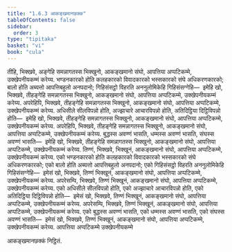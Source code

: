 ```yaml
---
title: "1.6.3 आकङ्खमानछक्क"
tableOfContents: false
sidebar:
  order: 3
type: "tipitaka"
basket: "vi"
book: "cula"
---
```



<DynamicBreadcrumb />

<Division number="59" book="cula">

<Paragraph number="273" book="cula">
तीहि, भिक्खवे, अङ्गेहि समन्नागतस्स भिक्खुनो, आकङ्खमानो संघो, आपत्तिया अप्पटिकम्मे, उक्खेपनीयकम्मं करेय्य. भण्डनकारको होति कलहकारको विवादकारको भस्सकारको संघे अधिकरणकारको; बालो होति अब्यत्तो आपत्तिबहुलो अनपदानो; गिहिसंसट्ठो विहरति अननुलोमिकेहि गिहिसंसग्गेहि—  इमेहि खो, भिक्खवे, तीहङ्गेहि समन्नागतस्स भिक्खुनो, आकङ्खमानो संघो, आपत्तिया अप्पटिकम्मे, उक्खेपनीयकम्मं करेय्य.
</Paragraph>

<Paragraph number="274" book="cula">
अपरेहिपि, भिक्खवे, तीहङ्गेहि समन्नागतस्स भिक्खुनो, आकङ्खमानो संघो, आपत्तिया अप्पटिकम्मे, उक्खेपनीयकम्मं करेय्य. अधिसीले सीलविपन्नो होति, अज्झाचारे आचारविपन्नो होति, अतिदिट्ठिया दिट्ठिविपन्नो होति—  इमेहि खो, भिक्खवे, तीहङ्गेहि समन्नागतस्स भिक्खुनो, आकङ्खमानो संघो, आपत्तिया अप्पटिकम्मे, उक्खेपनीयकम्मं करेय्य.
</Paragraph>

<Paragraph number="275" book="cula">
अपरेहिपि, भिक्खवे, तीहङ्गेहि समन्नागतस्स भिक्खुनो, आकङ्खमानो संघो, आपत्तिया अप्पटिकम्मे, उक्खेपनीयकम्मं करेय्य. बुद्धस्स अवण्णं भासति, धम्मस्स अवण्णं भासति, संघस्स अवण्णं भासति—  इमेहि खो, भिक्खवे, तीहङ्गेहि समन्नागतस्स भिक्खुनो, आकङ्खमानो संघो, आपत्तिया अप्पटिकम्मे, उक्खेपनीयकम्मं करेय्य.
</Paragraph>

<Paragraph number="276" book="cula">
तिण्णं, भिक्खवे, भिक्खूनं, आकङ्खमानो संघो, आपत्तिया अप्पटिकम्मे, उक्खेपनीयकम्मं करेय्य. एको भण्डनकारको होति कलहकारको विवादकारको भस्सकारको संघे अधिकरणकारको; एको बालो होति अब्यत्तो आपत्तिबहुलो अनपदानो; एको गिहिसंसट्ठो विहरति अननुलोमिकेहि गिहिसंसग्गेहि—  इमेसं खो, भिक्खवे, तिण्णं भिक्खूनं, आकङ्खमानो संघो, आपत्तिया अप्पटिकम्मे, उक्खेपनीयकम्मं करेय्य.
</Paragraph>

<Paragraph number="277" book="cula">
अपरेसम्पि, भिक्खवे, तिण्णं भिक्खूनं, आकङ्खमानो संघो, आपत्तिया अप्पटिकम्मे, उक्खेपनीयकम्मं करेय्य. एको अधिसीले सीलविपन्नो होति, एको अज्झाचारे आचारविपन्नो होति, एको अतिदिट्ठिया दिट्ठिविपन्नो होति—  इमेसं खो, भिक्खवे, तिण्णं भिक्खूनं, आकङ्खमानो संघो, आपत्तिया अप्पटिकम्मे, उक्खेपनीयकम्मं करेय्य.
</Paragraph>

<Paragraph number="278" book="cula">
अपरेसम्पि, भिक्खवे, तिण्णं भिक्खूनं, आकङ्खमानो संघो, आपत्तिया अप्पटिकम्मे, उक्खेपनीयकम्मं करेय्य. एको बुद्धस्स अवण्णं भासति, एको धम्मस्स अवण्णं भासति, एको संघस्स अवण्णं भासति—  इमेसं खो, भिक्खवे, तिण्णं भिक्खूनं, आकङ्खमानो संघो, आपत्तिया अप्पटिकम्मे, उक्खेपनीयकम्मं करेय्य.

</Paragraph>
</Division>

<Paragraph number="279" type="center" book="cula">
आपत्तिया अप्पटिकम्मे उक्खेपनीयकम्मे

  
आकङ्खमानछक्कं निट्ठितं.
</Paragraph>